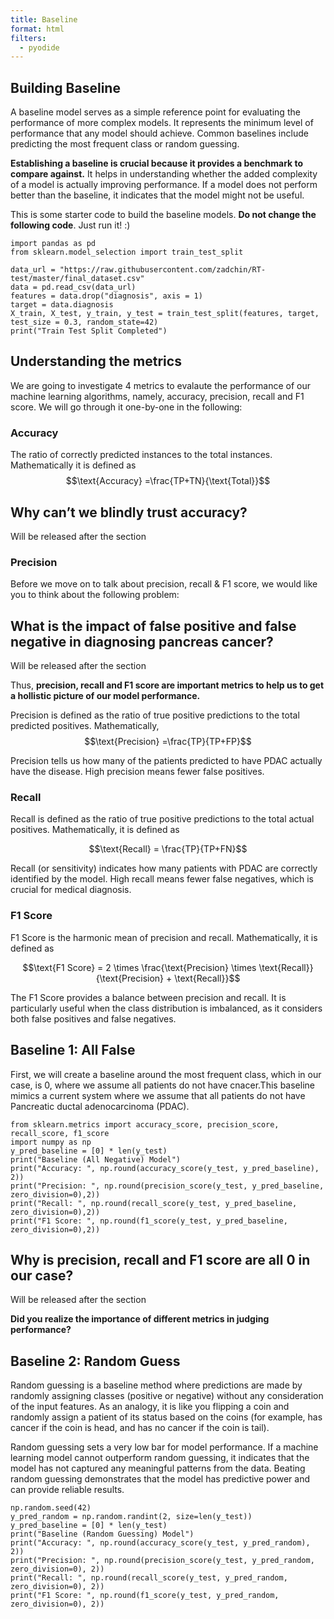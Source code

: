 ```yaml
---
title: Baseline
format: html
filters:
  - pyodide
---
```



## Building Baseline

A baseline model serves as a simple reference point for evaluating the performance of more complex models. It represents the minimum level of performance that any model should achieve. Common baselines include predicting the most frequent class or random guessing.


**Establishing a baseline is crucial because it provides a benchmark to compare against.** It helps in understanding whether the added complexity of a model is actually improving performance. If a model does not perform better than the baseline, it indicates that the model might not be useful.

This is some starter code to build the baseline models. **Do not change the following code**. Just run it! :)

```pyodide-python
import pandas as pd
from sklearn.model_selection import train_test_split

data_url = "https://raw.githubusercontent.com/zadchin/RT-test/master/final_dataset.csv"
data = pd.read_csv(data_url)
features = data.drop("diagnosis", axis = 1) 
target = data.diagnosis
X_train, X_test, y_train, y_test = train_test_split(features, target, test_size = 0.3, random_state=42)
print("Train Test Split Completed")
```


## Understanding the metrics

We are going to investigate 4 metrics to evalaute the performance of our machine learning algorithms, namely, accuracy, precision, recall and F1 score. We will go through it one-by-one in the following:

### Accuracy

The ratio of correctly predicted instances to the total instances. Mathematically it is defined as $$\text{Accuracy} =\frac{TP+TN}{\text{Total}}$$


::: {.callout-note collapse="true" appearance="simple"}

## Why can't we blindly trust accuracy?

Will be released after the section

<!-- In our dataset, 30% of the people are diagnosed with pancreatic cancer, and 70% are not. If we rely only on accuracy, our model could just predict everyone as not having cancer and still be 70% accurate. This doesn't help us identify those who actually have cancer. That's why we need to look at other metrics like precision and recall to ensure our model is correctly identifying both those with and without the disease.-->

:::

### Precision

Before we move on to talk about precision, recall & F1 score, we would like you to think about the following problem:

::: {.callout-note collapse="true" appearance="simple"}

## What is the impact of false positive and false negative in diagnosing pancreas cancer?

Will be released after the section

<!-- **False Positive:** The patient doesn't have pancreatic cancer, but the AI incorrectly diagnoses them with it. This can lead to unnecessary tests and procedures, causing stress and potential harm.

**False Negative:** The patient has pancreatic cancer, but the AI incorrectly diagnoses them as not having it. This is very dangerous as the patient misses the chance for early treatment, leading to potentially severe consequences. -->

:::


Thus, **precision, recall and F1 score are important metrics to help us to get a hollistic picture of our model performance.**


Precision is defined as the ratio of true positive predictions to the total predicted positives. Mathematically,
$$\text{Precision} =\frac{TP}{TP+FP}$$

Precision tells us how many of the patients predicted to have PDAC actually have the disease. High precision means fewer false positives.
 
 
### Recall

Recall is defined as the ratio of true positive predictions to the total actual positives. Mathematically, it is defined as 

$$\text{Recall} = \frac{TP}{TP+FN}$$

Recall (or sensitivity) indicates how many patients with PDAC are correctly identified by the model. High recall means fewer false negatives, which is crucial for medical diagnosis.


### F1 Score

F1 Score is the harmonic mean of precision and recall. Mathematically, it is defined as 

$$\text{F1 Score} = 2 \times \frac{\text{Precision} \times \text{Recall}}{\text{Precision} + \text{Recall}}$$

The F1 Score provides a balance between precision and recall. It is particularly useful when the class distribution is imbalanced, as it considers both false positives and false negatives.

## Baseline 1: All False

First, we will create a baseline around the most frequent class, which in our case, is 0, where we assume all patients do not have cnacer.This baseline mimics a current system where we assume that all patients do not have Pancreatic ductal adenocarcinoma (PDAC).


```pyodide-python
from sklearn.metrics import accuracy_score, precision_score, recall_score, f1_score
import numpy as np
y_pred_baseline = [0] * len(y_test)
print("Baseline (All Negative) Model")
print("Accuracy: ", np.round(accuracy_score(y_test, y_pred_baseline), 2))
print("Precision: ", np.round(precision_score(y_test, y_pred_baseline, zero_division=0),2))
print("Recall: ", np.round(recall_score(y_test, y_pred_baseline, zero_division=0),2))
print("F1 Score: ", np.round(f1_score(y_test, y_pred_baseline, zero_division=0),2))
```


::: {.callout-note collapse="true" appearance="simple"}

## Why is precision, recall and F1 score are all 0 in our case?

Will be released after the section

<!-- Precision, recall, and F1 score are all zero because the baseline model predicts all patients as negative (no PDAC), resulting in no true positives! -->

**Did you realize the importance of different metrics in judging performance?**

:::

## Baseline 2: Random Guess

Random guessing is a baseline method where predictions are made by randomly assigning classes (positive or negative) without any consideration of the input features. As an analogy, it is like you flipping a coin and randomly assign a patient of its status based on the coins (for example, has cancer if the coin is head, and has no cancer if the coin is tail).

Random guessing sets a very low bar for model performance. If a machine learning model cannot outperform random guessing, it indicates that the model has not captured any meaningful patterns from the data.  Beating random guessing demonstrates that the model has predictive power and can provide reliable results. 


```pyodide-python
np.random.seed(42)
y_pred_random = np.random.randint(2, size=len(y_test))
y_pred_baseline = [0] * len(y_test)
print("Baseline (Random Guessing) Model")
print("Accuracy: ", np.round(accuracy_score(y_test, y_pred_random), 2))
print("Precision: ", np.round(precision_score(y_test, y_pred_random, zero_division=0), 2))
print("Recall: ", np.round(recall_score(y_test, y_pred_random, zero_division=0), 2))
print("F1 Score: ", np.round(f1_score(y_test, y_pred_random, zero_division=0), 2))
```


$\,$
